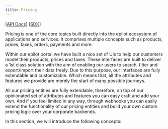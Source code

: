 ```yaml
---
title: Pricing
---
```


<head>
  <meta property="title" content="epilot | Dev Portal | 360 Pricing" />
  <meta property="og:type" content="article"/>
  <meta property="og:title" content="epilot | Dev Portal | 360 Pricing" />
  <meta property="description" content="Pricing is one of the core topics built directly into the epilot ecosystem of applications and services. It comprises multiple concepts such as products, prices, taxes, orders, payments and more. Within our epilot portal we have built a nice set of UIs to help our customers model their products, prices and taxes. These interfaces are built to deliver a 1st class solution with the aim of enabling our users to search, filter and export/import their data freely." />
  <meta property="og:description" content="Pricing is one of the core topics built directly into the epilot ecosystem of applications and services. It comprises multiple concepts such as products, prices, taxes, orders, payments and more. Within our epilot portal we have built a nice set of UIs to help our customers model their products, prices and taxes. These interfaces are built to deliver a 1st class solution with the aim of enabling our users to search, filter and export/import their data freely." />
  <meta property="og:image" content="https://docs.epilot.io/img/pricing-overview.png" />
  <meta property="twitter:image:src" content="https://docs.epilot.io/img/pricing-overview.png" />

  <meta charSet="utf-8" />
  <title>epilot | Dev Portal | 360 Pricing</title>
</head>

[[API Docs](/api/pricing)] [[SDK](https://www.npmjs.com/package/@epilot/pricing-client)]

Pricing is one of the core topics built directly into the epilot ecosystem of applications and services. It comprises multiple concepts such as products, prices, taxes, orders, payments and more.

Within our epilot portal we have built a nice set of UIs to help our customers model their products, prices and taxes. These interfaces are built to deliver a 1st class solution with the aim of enabling our users to search, filter and export/import their data freely. Due to this purpose, our interfaces are fully extendable and customizable. Which means that, all the attributes and features we provide are merely the start of many possible journeys.

All our pricing entities are fully extendable, therefore, on top of our opinionated set of attributes and features you can easy craft and add your own. And if you feel limited in any way, through webhooks you can easily extend the functionality of our pricing entities and build your own custom pricing logic over your corporate backends.


In this section, we will introduce the following concepts:

<DocCardList items={useCurrentSidebarCategory().items}/>
